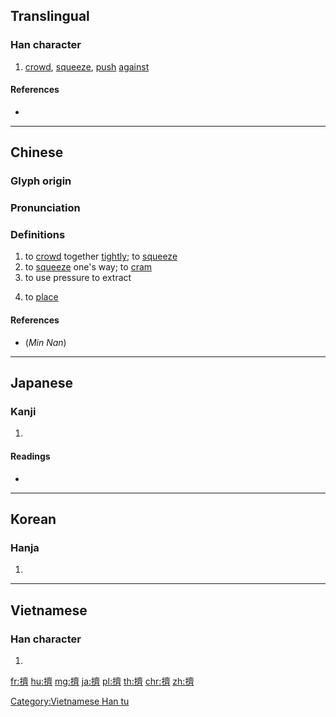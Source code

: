 {{character info/new}}
{{also|挤}}
==Translingual==

===Han character===
{{Han char|rn=64|rad=手|as=14|sn=17|four=50023|canj=QYX|ids=⿰扌齊}}

# [[crowd]], [[squeeze]], [[push]] [[against]]

====References====
* {{Han ref|kx=0459.230|dkj=12848|dj=0808.160|hdz=31976.010|uh=64E0|ud=25824|bh=C0BD|bd=49341}}

----

==Chinese==
{{zh-forms|s=挤}}

===Glyph origin===
{{Han etym}}

===Pronunciation===
{{zh-pron
|m=jǐ |ma=zh-jǐ.ogg
|c=zai1
|h=pfs=
|md=
|mn=chek
|w=
|mc=y
|oc=y
|cat=v
}}

===Definitions===
{{zh-hanzi}}

# to [[crowd]] together [[tightly]]; to [[squeeze]]
# to [[squeeze]] one's way; to [[cram]]
# to use pressure to extract
# {{lb|zh|Cantonese}} to [[place]]

{{zh-cat|Beginning}}

====References====
* (''Min Nan'') {{thcwd|12176}}

----

==Japanese==

===Kanji===
{{ja-kanji|grade=|rs=手14}}

# {{defn|lang=ja|sort=手14}}

====Readings====
* {{ja-readings|on=[[せい]] (sei), [[さい]] (sai)|kun=[[おす]] (osu)}}

----

==Korean==

===Hanja===
{{ko-hanja|hangeul=제|eumhun=|rv=je|mr=che|y=cey}}

# {{defn|lang=ko|sort=手14}}

----

==Vietnamese==

===Han character===
{{vi-readings|rs=手14|hanviet=[[tê]], [[tể]], [[tễ]]}}

# {{defn|lang=vi|sort=手14}}

[[Category:Vietnamese Han tu]]

[[fr:擠]]
[[hu:擠]]
[[mg:擠]]
[[ja:擠]]
[[pl:擠]]
[[th:擠]]
[[chr:擠]]
[[zh:擠]]